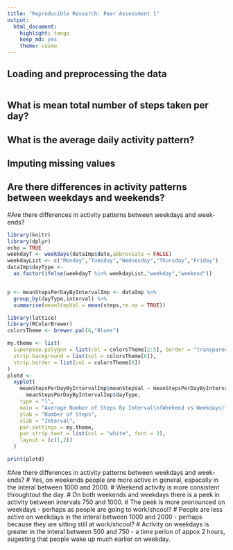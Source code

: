 ```yaml
---
title: "Reproducible Research: Peer Assessment 1"
output: 
  html_document:
    highlight: tango
    keep_md: yes
    theme: cosmo
---
```



## Loading and preprocessing the data
```r

```

## What is mean total number of steps taken per day?



## What is the average daily activity pattern?



## Imputing missing values



## Are there differences in activity patterns between weekdays and weekends?
#Are there differences in activity patterns between weekdays and week- ends?

```r
library(knitr)
library(dplyr)
echo = TRUE
weekdayT <- weekdays(dataImp$date,abbreviate = FALSE)
weekdayList <- c("Monday","Tuesday","Wednesday","Thursday","Friday")
dataImp$dayType <-
  as.factor(ifelse(weekdayT %in% weekdayList,"weekday","weekend"))


p <- meanStepsPerDayByIntervalImp <- dataImp %>%
  group_by(dayType,interval) %>%
  summarise(meanStepVal = mean(steps,rm.na = TRUE))

library(lattice)
library(RColorBrewer)
colorsTheme <- brewer.pal(6,"Blues")

my.theme <- list(
  superpose.polygon = list(col = colorsTheme[2:5], border = "transparent"),
  strip.background = list(col = colorsTheme[6]),
  strip.border = list(col = colorsTheme[6])
)
plotd <-
  xyplot(
    meanStepsPerDayByIntervalImp$meanStepVal ~ meanStepsPerDayByIntervalImp$interval |
      meanStepsPerDayByIntervalImp$dayType,
    type = "l",
    main = "Average Number of Steps By Interval\n(Weekend vs Weekdays)",
    ylab = "Number of Steps",
    xlab = "Interval",
    par.settings = my.theme,
    par.strip.text = list(col = "white", font = 2),
    layout = (c(1,2))
  )

print(plotd)

```
#Are there differences in activity patterns between weekdays and week- ends?
# Yes, on weekends people are more active in general, espacally in the interal between 1000 and 2000.
# Weekend activity is more consistent throughtout the day.
# On both weekends and weekdays there is a peek in  activity between intervals 750 and 1000.
# The peek is more pronounced on weekdays - perhaps as people are going to work/shcool?
# People are less active on weekdays in the interal between 1000 and 2000 - perhaps because they are sitting still at work/shcool?
# Activity on weekdays is greater in the interal between 500 and 750 - a time perion of appox 2 hours, sugesting that people wake up much earlier on weekday.


